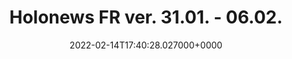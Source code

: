 ---
title: "Holonews FR ver. 31.01. - 06.02."
date: "2022-02-14T17:40:28.027000+0000"
link: "https://reddit.com/r/HoloNews/comments/ssgeh6/holonews_fr_ver_3101_0602/"
images: ["https://preview.redd.it/61ezrffs4uh81.png?width=640&crop=smart&auto=webp&s=9d0f58a95d1fdcfdd474c5898e481a0d94556d9b","https://i.redd.it/z53agqfs4uh81.gif","https://i.redd.it/8batfofs4uh81.gif","https://preview.redd.it/d7mn0jfs4uh81.png?width=640&crop=smart&auto=webp&s=e00145715d182549e32dbdd9c08cbb85323a5e79","https://preview.redd.it/el1lpcfs4uh81.png?width=640&crop=smart&auto=webp&s=107d84a004b90e53382ce866545992f663c090c4","https://preview.redd.it/tzca4efs4uh81.png?width=640&crop=smart&auto=webp&s=c2a689d2c8f523b1bd3d9930b91b4732ab197cb3","https://preview.redd.it/hl9l6dfs4uh81.png?width=640&crop=smart&auto=webp&s=11cdee87460482574a91a6c78bd1f283a0d33cea","https://preview.redd.it/nyyhspfs4uh81.png?width=640&crop=smart&auto=webp&s=63b0fc317a48b6d1577d0e2d59a4ae07c42185db","https://preview.redd.it/x3i8kifs4uh81.png?width=640&crop=smart&auto=webp&s=e45c20500fc33fad431137f4b85bfb8a5aaeacfb","https://preview.redd.it/4fs7jhfs4uh81.png?width=640&crop=smart&auto=webp&s=41be5b4fb0a4d5b9ec1e1dc210c17ff5de36658a","https://preview.redd.it/8jlmukfs4uh81.png?width=640&crop=smart&auto=webp&s=291df50cc35dd6c9df9e5ad04c17ec7fffb050f4","https://preview.redd.it/ei221dfs4uh81.png?width=640&crop=smart&auto=webp&s=37e2e0d9bc950298b61857f237f21fc457046ee1","https://preview.redd.it/p6avthfs4uh81.png?width=640&crop=smart&auto=webp&s=ab26a52e7c91dca0c6ae782ac55641e99b2b5742","https://preview.redd.it/qpou2nfs4uh81.png?width=640&crop=smart&auto=webp&s=5b194e2017a43eb1f044a1fed7915080ca05ac8a","https://preview.redd.it/dfngglfs4uh81.png?width=640&crop=smart&auto=webp&s=ad7f976dffcf23049bc1a2b59b49fffb6ac176a5","https://preview.redd.it/roi4olfs4uh81.png?width=640&crop=smart&auto=webp&s=21a2b1937b3289fe8453f45a791ec88c9a17d1dc","https://preview.redd.it/ewrx7efs4uh81.png?width=640&crop=smart&auto=webp&s=a38428bcf45d31c74950e6d039bab43915eafacf","https://preview.redd.it/vih0tjfs4uh81.png?width=640&crop=smart&auto=webp&s=f5ee7281e1063cb8ad14d1d4f993437679625fa3","https://preview.redd.it/4x14jafs4uh81.png?width=640&crop=smart&auto=webp&s=8e8229140043543c46535191e485ce381854b0f6","https://preview.redd.it/97k03dfs4uh81.png?width=640&crop=smart&auto=webp&s=be20e4b7bd7255eb7bb4003b4e5bc7d11e902c64"]
tags: []
---